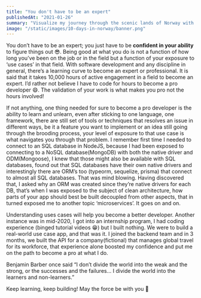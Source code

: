 ```yaml
---
title: "You don't have to be an expert"
publishedAt: "2021-01-26"
summary: "Visualize my journey through the scenic lands of Norway with rich, stunning pictures and daily travel logs."
image: "/static/images/10-days-in-norway/banner.png"
---
```


You don’t have to be an expert; you just have to be **confident in your ability** to figure things out 😎. Being good at what you do is not a function of how long you’ve been on the job or in the field but a function of your exposure to ‘use cases’ in that field. With software development and any discipline in general, there’s a learning curve to become an expert or professional. It is said that it takes 10,000 hours of active engagement in a field to become an expert. I’d rather not believe I have to code for hours to become a pro developer 😄. The validation of your work is what makes you pro not the hours involved!

If not anything, one thing needed for sure to become a pro developer is the ability to learn and unlearn, even after sticking to one language, one framework, there are still set of tools or techniques that resolves an issue in different ways, be it a feature you want to implement or an idea still going through the brooding process, your level of exposure to that use case is what navigates you through that problem. I remember first time I needed to connect to an SQL database in NodeJS, because I had been exposed to connecting to a NoSQL database(MongoDB) with both the native driver and ODM(Mongoose), I knew that those might also be available with SQL databases, found out that SQL databases have their own native drivers and interestingly there are ORM’s too (typeorm, sequelize, prisma) that connect to almost all SQL databases. That was mind blowing. Having discovered that, I asked why an ORM was created since they’re native drivers for each DB, that’s when I was exposed to the subject of clean architecture, how parts of your app should best be built decoupled from other aspects, that in turned exposed me to another topic ‘microservices’. It goes on and on.

Understanding uses cases will help you become a better developer. Another instance was in mid-2020, I got into an internship program, I had coding experience (binged tutorial videos 😁) but I built nothing. We were to build a real-world use case app, and that was it. I joined the backend team and in 3 months, we built the API for a company(fictional) that manages global travel for its workforce, that experience alone boosted my confidence and put me on the path to become a pro at what I do.

Benjamin Barber once said “I don’t divide the world into the weak and the strong, or the successes
and the failures... I divide the world into the learners and non-learners.”

Keep learning, keep building! May the force be with you 🚀
